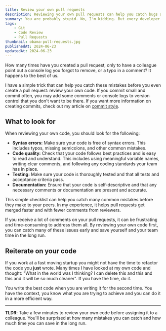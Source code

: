 ```yaml
---
title: Review your own pull requests
description: Reviewing your own pull requests can help you catch bugs and improve your code quality. You are probably stupid. Help yourself catch your own mistakes early.
summary: You are probably stupid. No, I'm kidding. But every developer working on large changes makes mistakes. You lose focus, you forget things, you make typos. Reviewing your own pull requests can help you catch bugs and improve your code quality, leaving more time for your peers to focus on the bigger picture of your changes.
tags:
    - Git
    - Code Review
    - Pull Requests
thumbnail: obama-pull-requests.jpg
publishedAt: 2024-06-23
updatedAt: 2024-06-23
---
```


How many times have you created a pull request, only to have a colleague point out a console log you forgot to remove, or a typo in a comment? It happens to the best of us.

I have a simple trick that can help you catch these mistakes before you even create a pull request: review your own code. If you commit small and commit often, you may add some comments or console logs to version control that you don't want to be there. If you want more information on creating commits, check out my article on [commit style](/insights/commit-style).

## What to look for

When reviewing your own code, you should look for the following:

-   **Syntax errors:** Make sure your code is free of syntax errors. This includes typos, missing semicolons, and other common mistakes.
-   **Code quality:** Check that your code follows best practices and is easy to read and understand. This includes using meaningful variable names, writing clear comments, and following any coding standards your team has in place.
-   **Testing:** Make sure your code is thoroughly tested and that all tests and acceptance criteria pass.
-   **Documentation:** Ensure that your code is self-descriptive and that any necessary comments or documentation are present and accurate.

This simple checklist can help you catch many common mistakes before they make to your peers. In my experience, it helps pull requests get merged faster and with fewer comments from reviewers.

If you receive a lot of comments on your pull requests, it can be frustrating and time-consuming to address them all. By reviewing your own code first, you can catch many of these issues early and save yourself and your team time in the long run.

## Reiterate on your code

If you work at a fast moving startup you might not have the time to refactor the code you **just** wrote. Many times I have looked at my own code and thought: "What in the world was I thinking? I can delete this and this and this and it will be so much cleaner". If you have the time, do it.

You write the best code when you are writing it for the second time. You have the context, you know what you are trying to achieve and you can do it in a more efficient way.

---

**TLDR**: Take a few minutes to review your own code before assigning it to a colleague. You'll be surprised at how many mistakes you can catch and how much time you can save in the long run.
